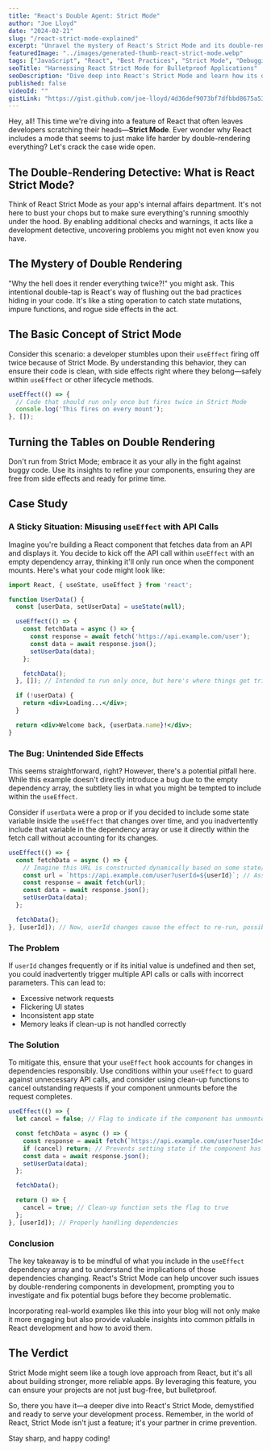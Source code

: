 ```yaml
---
title: "React's Double Agent: Strict Mode"
author: "Joe Lloyd"
date: "2024-02-21"
slug: "/react-strict-mode-explained"
excerpt: "Unravel the mystery of React's Strict Mode and its double-rendering detective work. Discover how it keeps your app clean from bugs and promotes best practices in development."
featuredImage: "../images/generated-thumb-react-strict-mode.webp"
tags: ["JavaScript", "React", "Best Practices", "Strict Mode", "Debugging"]
seoTitle: "Harnessing React Strict Mode for Bulletproof Applications"
seoDescription: "Dive deep into React's Strict Mode and learn how its double-rendering feature helps detect and fix bugs early in the development process. A must-read for developers seeking to elevate their React apps."
published: false
videoId: ""
gistLink: "https://gist.github.com/joe-lloyd/4d36def9073bf7dfbbd8675a5381b495"
---
```


Hey, all! This time we're diving into a feature of React that often leaves developers
scratching their heads—**Strict Mode**. Ever wonder why React includes a mode that seems to just make life
harder by double-rendering everything? Let's crack the case wide open.

## The Double-Rendering Detective: What is React Strict Mode?

Think of React Strict Mode as your app's internal affairs department. It's not here to bust your chops but
to make sure everything's running smoothly under the hood. By enabling additional checks and warnings, it acts
like a development detective, uncovering problems you might not even know you have.

## The Mystery of Double Rendering

"Why the hell does it render everything twice?!" you might ask. This intentional double-tap is React's way of
flushing out the bad practices hiding in your code. It's like a sting operation to catch state mutations, impure
functions, and rogue side effects in the act.

## The Basic Concept of Strict Mode

Consider this scenario: a developer stumbles upon their `useEffect` firing off twice because of Strict Mode.
By understanding this behavior, they can ensure their code is clean, with side effects right where they belong—safely
within `useEffect` or other lifecycle methods.

```jsx
useEffect(() => {
  // Code that should run only once but fires twice in Strict Mode
  console.log('This fires on every mount');
}, []);
```

## Turning the Tables on Double Rendering

Don't run from Strict Mode; embrace it as your ally in the fight against buggy code. Use its insights
to refine your components, ensuring they are free from side effects and ready for prime time.

## Case Study
### A Sticky Situation: Misusing `useEffect` with API Calls

Imagine you're building a React component that fetches data from an API and displays it. You decide to kick
off the API call within `useEffect` with an empty dependency array, thinking it'll only run once when the
component mounts. Here's what your code might look like:

```jsx
import React, { useState, useEffect } from 'react';

function UserData() {
  const [userData, setUserData] = useState(null);

  useEffect(() => {
    const fetchData = async () => {
      const response = await fetch('https://api.example.com/user');
      const data = await response.json();
      setUserData(data);
    };

    fetchData();
  }, []); // Intended to run only once, but here's where things get tricky.

  if (!userData) {
    return <div>Loading...</div>;
  }

  return <div>Welcome back, {userData.name}!</div>;
}
```

### The Bug: Unintended Side Effects

This seems straightforward, right? However, there's a potential pitfall here. While this example
doesn't directly introduce a bug due to the empty dependency array, the subtlety lies in what you
might be tempted to include within the `useEffect`.

Consider if `userData` were a prop or if you decided to include some state variable inside the `useEffect`
that changes over time, and you inadvertently include that variable in the dependency array or use it
directly within the fetch call without accounting for its changes.

```jsx
useEffect(() => {
  const fetchData = async () => {
    // Imagine this URL is constructed dynamically based on some state/props
    const url = `https://api.example.com/user?userId=${userId}`; // Assuming userId is a prop or state
    const response = await fetch(url);
    const data = await response.json();
    setUserData(data);
  };

  fetchData();
}, [userId]); // Now, userId changes cause the effect to re-run, possibly introducing bugs.
```

### The Problem

If `userId` changes frequently or if its initial value is undefined and then set, you could inadvertently
trigger multiple API calls or calls with incorrect parameters. This can lead to:

- Excessive network requests
- Flickering UI states
- Inconsistent app state
- Memory leaks if clean-up is not handled correctly

### The Solution

To mitigate this, ensure that your `useEffect` hook accounts for changes in dependencies responsibly.
Use conditions within your `useEffect` to guard against unnecessary API calls, and consider using clean-up
functions to cancel outstanding requests if your component unmounts before the request completes.

```jsx
useEffect(() => {
  let cancel = false; // Flag to indicate if the component has unmounted

  const fetchData = async () => {
    const response = await fetch(`https://api.example.com/user?userId=${userId}`);
    if (cancel) return; // Prevents setting state if the component has unmounted
    const data = await response.json();
    setUserData(data);
  };

  fetchData();

  return () => {
    cancel = true; // Clean-up function sets the flag to true
  };
}, [userId]); // Properly handling dependencies
```

### Conclusion

The key takeaway is to be mindful of what you include in the `useEffect` dependency array and to
understand the implications of those dependencies changing. React's Strict Mode can help uncover such
issues by double-rendering components in development, prompting you to investigate and fix potential
bugs before they become problematic.

Incorporating real-world examples like this into your blog will not only make it more engaging but also
provide valuable insights into common pitfalls in React development and how to avoid them.

## The Verdict

Strict Mode might seem like a tough love approach from React, but it's all about building stronger,
more reliable apps. By leveraging this feature, you can ensure your projects are not just bug-free, but bulletproof.

So, there you have it—a deeper dive into React's Strict Mode, demystified and ready to serve your development process.
Remember, in the world of React, Strict Mode isn't just a feature; it's your partner in crime prevention.

Stay sharp, and happy coding!
